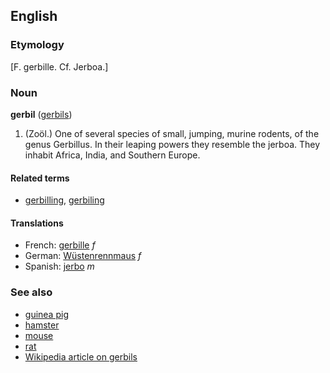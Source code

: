 ==English==

===Etymology===
[F. gerbille. Cf. Jerboa.] 
===Noun===
'''gerbil''' ([[gerbils]])
#(Zoöl.) One of several species of small, jumping, murine rodents, of the genus Gerbillus. In their leaping powers they resemble the jerboa. They inhabit Africa, India, and Southern Europe.
====Related terms====
*[[gerbilling]], [[gerbiling]]


====Translations====
*French: [[gerbille]] ''f''
*German: [[Wüstenrennmaus]] ''f''
*Spanish: [[jerbo]] ''m''

===See also===
*[[guinea pig]]
*[[hamster]]
*[[mouse]]
*[[rat]]
*[[w:Gerbil|Wikipedia article on gerbils]]